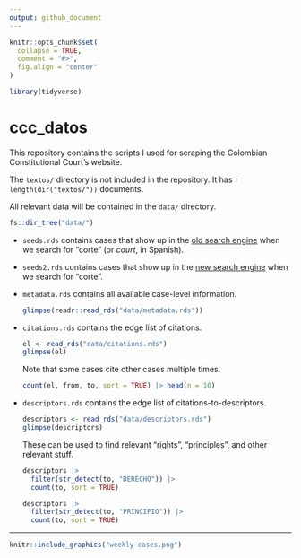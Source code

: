 ```yaml
---
output: github_document
---
```


<!-- README.md is generated from README.Rmd. Please edit that file -->

```r
knitr::opts_chunk$set(
  collapse = TRUE,
  comment = "#>",
  fig.align = "center"
)

library(tidyverse)
```

# ccc_datos

<!-- badges: start -->

<!-- badges: end -->

This repository contains the scripts I used for scraping the Colombian Constitutional Court's website.

The `textos/` directory is not included in the repository. It has `r length(dir("textos/"))` documents.

All relevant data will be contained in the `data/` directory.

```r
fs::dir_tree("data/")
```

-   `seeds.rds` contains cases that show up in the [old search engine](https://www.corteconstitucional.gov.co/relatoria/) when we search for "corte" (or *court*, in Spanish).

-   `seeds2.rds` contains cases that show up in the [new search engine](https://www.corteconstitucional.gov.co/relatoria/buscador/) when we search for "corte".

-   `metadata.rds` contains all available case-level information.

    ```r
    glimpse(readr::read_rds("data/metadata.rds"))
    ```

-   `citations.rds` contains the edge list of citations.

    ```r
    el <- read_rds("data/citations.rds")
    glimpse(el)
    ```

    Note that some cases cite other cases multiple times.

    ```r
    count(el, from, to, sort = TRUE) |> head(n = 10)
    ```

-   `descriptors.rds` contains the edge list of citations-to-descriptors.

    ```r
    descriptors <- read_rds("data/descriptors.rds")
    glimpse(descriptors)
    ```

    These can be used to find relevant "rights", "principles", and other relevant stuff.

    ```r
    descriptors |> 
      filter(str_detect(to, "DERECHO")) |> 
      count(to, sort = TRUE)

    descriptors |> 
      filter(str_detect(to, "PRINCIPIO")) |> 
      count(to, sort = TRUE)
    ```

------------------------------------------------------------------------

```r
knitr::include_graphics("weekly-cases.png")
```
